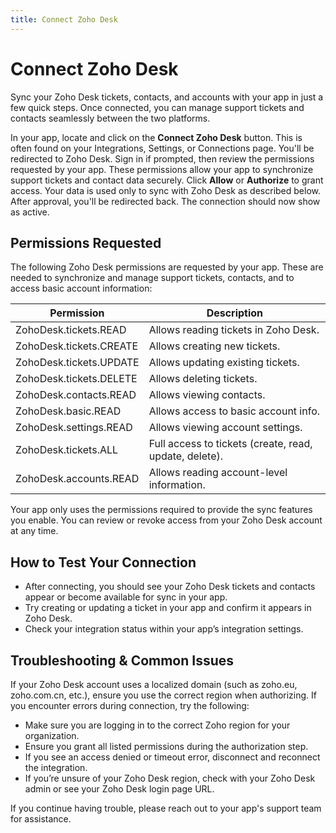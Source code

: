 ```yaml
---
title: Connect Zoho Desk
---
```


# Connect Zoho Desk

Sync your Zoho Desk tickets, contacts, and accounts with your app in just a few quick steps. Once connected, you can manage support tickets and contacts seamlessly between the two platforms.

<Steps>
  <Step title="Click Connect Zoho Desk">
    In your app, locate and click on the <b>Connect Zoho Desk</b> button. This is often found on your Integrations, Settings, or Connections page.
  </Step>
  <Step title="Sign In and Authorize">
    You'll be redirected to Zoho Desk. Sign in if prompted, then review the permissions requested by your app. These permissions allow your app to synchronize support tickets and contact data securely.
  </Step>
  <Step title="Grant Permissions">
    Click <b>Allow</b> or <b>Authorize</b> to grant access. Your data is used only to sync with Zoho Desk as described below.
  </Step>
  <Step title="Return to Your App">
    After approval, you'll be redirected back. The connection should now show as active.
  </Step>
</Steps>

## Permissions Requested

The following Zoho Desk permissions are requested by your app. These are needed to synchronize and manage support tickets, contacts, and to access basic account information:

| Permission | Description |
|------------|-------------|
| ZohoDesk.tickets.READ    | Allows reading tickets in Zoho Desk. |
| ZohoDesk.tickets.CREATE  | Allows creating new tickets. |
| ZohoDesk.tickets.UPDATE  | Allows updating existing tickets. |
| ZohoDesk.tickets.DELETE  | Allows deleting tickets. |
| ZohoDesk.contacts.READ   | Allows viewing contacts. |
| ZohoDesk.basic.READ      | Allows access to basic account info. |
| ZohoDesk.settings.READ   | Allows viewing account settings. |
| ZohoDesk.tickets.ALL     | Full access to tickets (create, read, update, delete). |
| ZohoDesk.accounts.READ   | Allows reading account-level information. |

<Note>
  Your app only uses the permissions required to provide the sync features you enable. You can review or revoke access from your Zoho Desk account at any time.
</Note>

## How to Test Your Connection

- After connecting, you should see your Zoho Desk tickets and contacts appear or become available for sync in your app.
- Try creating or updating a ticket in your app and confirm it appears in Zoho Desk.
- Check your integration status within your app’s integration settings.

## Troubleshooting & Common Issues

<Warning>
If your Zoho Desk account uses a localized domain (such as zoho.eu, zoho.com.cn, etc.), ensure you use the correct region when authorizing. If you encounter errors during connection, try the following:
</Warning>

- Make sure you are logging in to the correct Zoho region for your organization.
- Ensure you grant all listed permissions during the authorization step.
- If you see an access denied or timeout error, disconnect and reconnect the integration.
- If you’re unsure of your Zoho Desk region, check with your Zoho Desk admin or see your Zoho Desk login page URL.

<Info>
If you continue having trouble, please reach out to your app's support team for assistance.
</Info>
